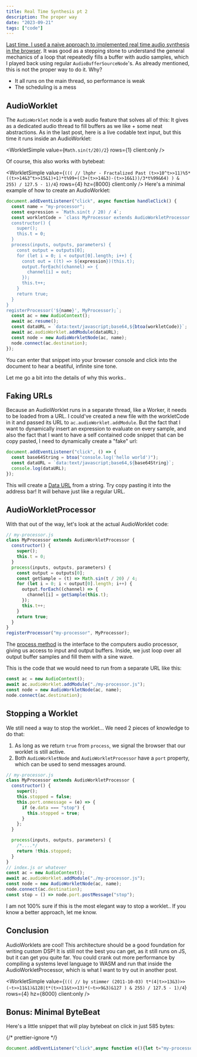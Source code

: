 ```yaml
---
title: Real Time Synthesis pt 2
description: The proper way
date: "2023-09-21"
tags: ["code"]
---
```



[Last time, I used a naive approach to implemented real time audio synthesis in the browser](https://loophole-letters.netlify.app/real-time-synthesis/).
It was good as a stepping stone to understand the general mechanics of a loop that repeatedly fills a buffer with audio samples,
which I played back using regular `AudioBufferSourceNode`'s. As already mentioned, this is not the proper way to do it. Why?

- It all runs on the main thread, so performance is weak
- The scheduling is a mess

## AudioWorklet

The `AudioWorklet` node is a web audio feature that solves all of this: It gives as a dedicated audio thread to fill buffers as we like + some neat abstractions.
As in the last post, here is a live codable text input, but this time it runs inside an AudioWorklet:

<WorkletSimple value={`Math.sin(t/20)/2`} rows={1} client:only />

Of course, this also works with bytebeat:

<WorkletSimple
  value={`((( // lhphr - Fractalized Past
(t>>10^t>>11)%5*((t>>14&3^t>>15&1)+1)*t%99+((3+(t>>14&3)-(t>>16&1))/3*t%99&64)
) & 255) / 127.5 - 1)/4`}
  rows={4}
  hz={8000}
  client:only
/>
Here's a minimal example of how to create an AudioWorklet:

```js
document.addEventListener("click", async function handleClick() {
  const name = "my-processor";
  const expression = `Math.sin(t / 20) / 4`;
  const workletCode = `class MyProcessor extends AudioWorkletProcessor {
  constructor() {
    super();
    this.t = 0;
  }
  process(inputs, outputs, parameters) {
    const output = outputs[0];
    for (let i = 0; i < output[0].length; i++) {
      const out = ((t) => ${expression})(this.t);
      output.forEach((channel) => {
        channel[i] = out;
      });
      this.t++;
    }
    return true;
  }
}
registerProcessor('${name}', MyProcessor);`;
  const ac = new AudioContext();
  await ac.resume();
  const dataURL = `data:text/javascript;base64,${btoa(workletCode)}`;
  await ac.audioWorklet.addModule(dataURL);
  const node = new AudioWorkletNode(ac, name);
  node.connect(ac.destination);
});
```

You can enter that snippet into your browser console and click into the document to hear a beatiful, infinite sine tone.

Let me go a bit into the details of why this works..

## Faking URLs

Because an AudioWorklet runs in a separate thread, like a Worker, it needs to be loaded from a URL.
I could've created a new file with the workletCode in it and passed its URL to `ac.audioWorklet.addModule`.
But the fact that I want to dynamically insert an expression to evaluate on every sample, and also the fact that
I want to have a self contained code snippet that can be copy pasted, I need to dynamically create a "fake" url:

```js
document.addEventListener("click", () => {
  const base64String = btoa("console.log('hello world')");
  const dataURL = `data:text/javascript;base64,${base64String}`;
  console.log(dataURL);
});
```

This will create a [Data URL](https://developer.mozilla.org/en-US/docs/Web/HTTP/Basics_of_HTTP/Data_URLs) from a string.
Try copy pasting it into the address bar! It will behave just like a regular URL.

## AudioWorkletProcessor

With that out of the way, let's look at the actual AudioWorklet code:

```js
// my-processor.js
class MyProcessor extends AudioWorkletProcessor {
  constructor() {
    super();
    this.t = 0;
  }
  process(inputs, outputs, parameters) {
    const output = outputs[0];
    const getSample = (t) => Math.sin(t / 20) / 4;
    for (let i = 0; i < output[0].length; i++) {
      output.forEach((channel) => {
        channel[i] = getSample(this.t);
      });
      this.t++;
    }
    return true;
  }
}
registerProcessor("my-processor", MyProcessor);
```

The [process method](https://developer.mozilla.org/en-US/docs/Web/API/AudioWorkletProcessor/process) is the interface to the computers audio processor, giving us access to input and output buffers.
Inside, we just loop over all output buffer samples and fill them with a sine wave.

This is the code that we would need to run from a separate URL like this:

```js
const ac = new AudioContext();
await ac.audioWorklet.addModule("./my-processor.js");
const node = new AudioWorkletNode(ac, name);
node.connect(ac.destination);
```

## Stopping a Worklet

We still need a way to stop the worklet... We need 2 pieces of knowledge to do that:

1. As long as we return `true` from `process`, we signal the browser that our worklet is still active.
2. Both `AudioWorkletNode` and `AudioWorkletProcessor` have a `port` property, which can be used to send messages around.

```js
// my-processor.js
class MyProcessor extends AudioWorkletProcessor {
  constructor() {
    super();
    this.stopped = false;
    this.port.onmessage = (e) => {
      if (e.data === "stop") {
        this.stopped = true;
      }
    };
  }

  process(inputs, outputs, parameters) {
    /*....*/
    return !this.stopped;
  }
}
// index.js or whatever
const ac = new AudioContext();
await ac.audioWorklet.addModule("./my-processor.js");
const node = new AudioWorkletNode(ac, name);
node.connect(ac.destination);
const stop = () => node.port.postMessage("stop");
```

I am not 100% sure if this is the most elegant way to stop a worklet.. If you know a better approach, let me know.

## Conclusion

AudioWorklets are cool! This architecture should be a good foundation for writing custom DSP!
It is still not the best you can get, as it still runs on JS, but it can get you quite far.
You could crank out more performance by compiling a systems level language to WASM and run that inside the AudioWorkletProcessor,
which is what I want to try out in another post.

<WorkletSimple
  value={`((( // by stimmer (2011-10-03)
t*(4|t>>13&3)>>(~t>>11&1)&128|t*(t>>11&t>>13)*(~t>>9&3)&127
) & 255) / 127.5 - 1)/4`}
  rows={4}
  hz={8000}
  client:only
/>

## Bonus: Minimal ByteBeat

Here's a little snippet that will play bytebeat on click in just 585 bytes:

{/* prettier-ignore */}
```js
document.addEventListener("click",async function e(){let t="my-processor",o=`class MyProcessor extends AudioWorkletProcessor{constructor(){super(),this.t=0}process(s,t,r){let e=t[0];for(let _=0;_<e[0].length;_++){var o;let c=((((o=this.t)*(15&"36364689"[o>>13&7])/12&128)+(((o>>12^(o>>12)-2)%11*o/4|o>>13)&127)&255)/127.5-1)/4;e.forEach(s=>{s[_]=c}),this.t++}return!0}}registerProcessor("${t}",MyProcessor);`,s=new AudioContext;await s.resume();let r=`data:text/javascript;base64,${btoa(o)}`;await s.audioWorklet.addModule(r);let c=new AudioWorkletNode(s,t);c.connect(s.destination)});
```
